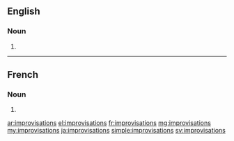 ==English==

===Noun===
{{head|en|plural}}

# {{plural of|improvisation|lang=en}}

----

==French==

===Noun===
{{head|fr|plural|g=?}}

# {{plural of|improvisation|lang=fr}}

[[ar:improvisations]]
[[el:improvisations]]
[[fr:improvisations]]
[[mg:improvisations]]
[[my:improvisations]]
[[ja:improvisations]]
[[simple:improvisations]]
[[sv:improvisations]]